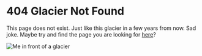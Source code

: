 
<Layout>
<SEO title="Not Found (404)" />
<MDXWrapper>

# 404 Glacier Not Found

This page does not exist. Just like this glacier in a few years from now. Sad joke. Maybe try and find the page you are looking for [here](/posts)?

![Me in front of a glacier](../images/not-found.jpg)

</MDXWrapper>
</Layout>